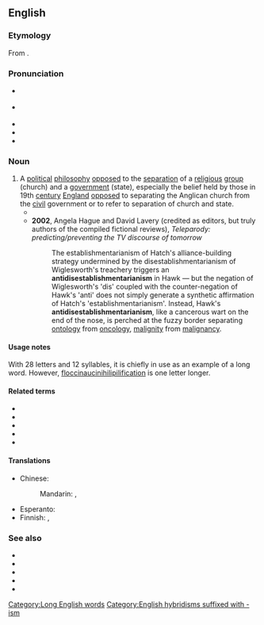 ==English==
{{Wikipedia|antidisestablishmentarianism|mul=antidisestablishmentarianism (word)}}

===Etymology===
From {{confix|en|anti|disestablishmentarian|ism}}.

===Pronunciation===
* {{a|UK}} {{IPA|en|/ˌæn.ti.dɪs.ɪsˌtæb.lɪʃ.mənˈtɛə.ɹi.ənˌɪ.z(ə)m/}}
* {{a|US}} {{IPA|en|/ˌæn.taiˌdɪs.ɛsˌtæb.lɪʃ.məntˈɛː.ɹi.ənˌɪ.zm/|/ˌæn.ti-/}}
* {{audio|en|en-uk-antidisestablishmentarianism.ogg|Audio (UK)}}
* {{audio|en|en-us-antidisestablishmentarianism.ogg|Audio (US)}}
* {{hyphenation|en|an|ti|dis|es|tab|lish|ment|ar|i|an|ism}}

===Noun===
{{en-noun|-|s}}

# A [[political]] [[philosophy]] [[opposed]] to the [[separation]] of a [[religious]] [[group]] (church) and a [[government]] (state), especially the belief held by those in 19th [[century]] [[England]] [[opposed]] to separating the Anglican church from the [[civil]] government or to refer to separation of church and state. {{defdate|from 20th c.}}
#* {{quote-text|lang=en|year=1998|author=University of Oklahoma College of Law|title=American Indian Law Review|passage=Jed Rubenfeld, who actually may not have been recycling a ''Boerne'' Court- rejected argument into a law review article,<sup>450</sup> reasoned that RFRA indeed lacked constitutionality, but because of First Amendment '''antidisestablishmentarianism''', and not the reasons offered by the Court.<sup>451</sup>}}
#* '''2002''', Angela Hague and David Lavery (credited as editors, but truly authors of the compiled fictional reviews), ''Teleparody: predicting/preventing the TV discourse of tomorrow''
#*: The establishmentarianism of Hatch's alliance-building strategy undermined by the disestablishmentarianism of Wiglesworth's treachery triggers an '''antidisestablishmentarianism''' in Hawk &mdash; but the negation of Wiglesworth's 'dis' coupled with the counter-negation of Hawk's 'anti' does not simply generate a synthetic affirmation of Hatch's 'establishmentarianism'. Instead, Hawk's '''antidisestablishmentarianism''', like a cancerous wart on the end of the nose, is perched at the fuzzy border separating [[ontology]] from [[oncology]], [[malignity]] from [[malignancy]].

====Usage notes====
With 28 letters and 12 syllables, it is chiefly in use as an example of a long word. However, [[floccinaucinihilipilification]] is one letter longer.

====Related terms====
* {{l|en|antidisestablishmentarian}}
* {{l|en|disestablishmentarianism}}
* {{l|en|establish}}
* {{l|en|established church}}
* {{l|en|establishment}}

====Translations====
{{trans-top|philosophy opposed to separating church and state}}
* Chinese:
*: Mandarin: {{t|cmn|反政教分離主義|sc=Hani}}, {{t|cmn|反政教分离主义|tr=fǎn zhèngjiào fēnlí zhǔyì|sc=Hani}}
{{trans-mid}}
* Esperanto: {{t|eo|kontraŭmalfondistismo}}
* Finnish: {{t|fi|valtiokirkollisuus}}, {{t|fi|[[valtiokirkon]] [[puolustaminen]]}}
{{trans-bottom}}

===See also===
* {{l|en|floccinaucinihilipilification}}
* {{l|en|dacryocystorhinostomy}}
* {{l|en|hippopotomonstrosesquipedaliophobia}}
* {{l|en|pneumonoultramicroscopicsilicovolcanoconiosis}}
* {{l|en|supercalifragilisticexpialidocious}}

[[Category:Long English words]]
[[Category:English hybridisms suffixed with -ism]]